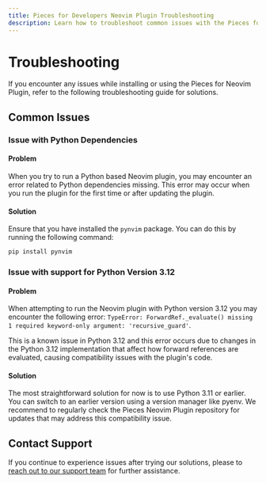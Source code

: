 ```yaml
---
title: Pieces for Developers Neovim Plugin Troubleshooting
description: Learn how to troubleshoot common issues with the Pieces for Neovim Plugin.
---
```


# Troubleshooting

If you encounter any issues while installing or using the Pieces for Neovim Plugin, refer to the following troubleshooting guide for solutions.

## Common Issues

### Issue with Python Dependencies

#### Problem

When you try to run a Python based Neovim plugin, you may encounter an error related to Python dependencies missing. This error may occur when you run the plugin for the first time or after updating the plugin.

#### Solution

Ensure that you have installed the `pynvim` package. You can do this by running the following command:

```bash
pip install pynvim
```

### Issue with support for Python Version 3.12

#### Problem

When attempting to run the Neovim plugin with Python version 3.12 you may encounter the following error: `TypeError: ForwardRef._evaluate() missing 1 required keyword-only argument: 'recursive_guard'`. 

This is a known issue in Python 3.12 and this error occurs due to changes in the Python 3.12 implementation that affect how forward references are evaluated, causing compatibility issues with the plugin's code.

#### Solution

The most straightforward solution for now is to use Python 3.11 or earlier. You can switch to an earlier version using a version manager like pyenv. We recommend to regularly check the Pieces Neovim Plugin repository for updates that may address this compatibility issue.

## Contact Support

If you continue to experience issues after trying our solutions, please to [reach out to our support team](/support) for further assistance.